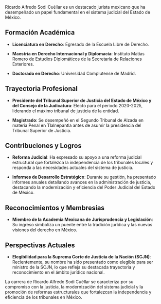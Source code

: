 Ricardo Alfredo Sodi Cuéllar es un destacado jurista mexicano que ha desempeñado un papel fundamental en el sistema judicial del Estado de México.

## Formación Académica

- **Licenciatura en Derecho**: Egresado de la Escuela Libre de Derecho.

- **Maestría en Derecho Internacional y Diplomacia**: Instituto Matías Romero de Estudios Diplomáticos de la Secretaría de Relaciones Exteriores.

- **Doctorado en Derecho**: Universidad Complutense de Madrid.

## Trayectoria Profesional

- **Presidente del Tribunal Superior de Justicia del Estado de México y del Consejo de la Judicatura**: Electo para el periodo 2020-2025, liderando el máximo tribunal de justicia de la entidad.

- **Magistrado**: Se desempeñó en el Segundo Tribunal de Alzada en materia Penal en Tlalnepantla antes de asumir la presidencia del Tribunal Superior de Justicia.

## Contribuciones y Logros

- **Reforma Judicial**: Ha expresado su apoyo a una reforma judicial estructural que fortalezca la independencia de los tribunales locales y responda a las necesidades actuales del sistema de justicia.

- **Informes de Desarrollo Estratégico**: Durante su gestión, ha presentado informes anuales detallando avances en la administración de justicia, destacando la modernización y eficiencia del Poder Judicial del Estado de México.

## Reconocimientos y Membresías

- **Miembro de la Academia Mexicana de Jurisprudencia y Legislación**: Su ingreso simboliza un puente entre la tradición jurídica y las nuevas visiones del derecho en México.

## Perspectivas Actuales

- **Elegibilidad para la Suprema Corte de Justicia de la Nación (SCJN)**: Recientemente, su nombre ha sido presentado como elegible para ser ministro de la SCJN, lo que refleja su destacada trayectoria y reconocimiento en el ámbito jurídico nacional.

La carrera de Ricardo Alfredo Sodi Cuéllar se caracteriza por su compromiso con la justicia, la modernización del sistema judicial y la promoción de reformas estructurales que fortalezcan la independencia y eficiencia de los tribunales en México.
